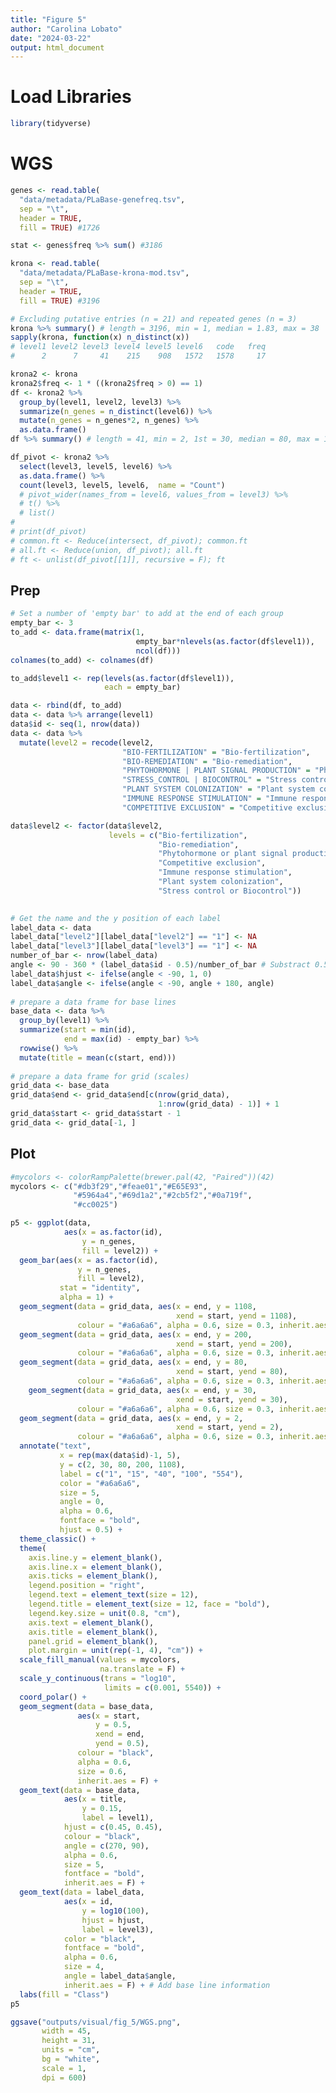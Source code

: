 ```yaml
---
title: "Figure 5"
author: "Carolina Lobato"
date: "2024-03-22"
output: html_document
---
```


# Load Libraries

```r
library(tidyverse)
```

# WGS

```r
genes <- read.table(
  "data/metadata/PLaBase-genefreq.tsv",
  sep = "\t",
  header = TRUE,
  fill = TRUE) #1726

stat <- genes$freq %>% sum() #3186

krona <- read.table(
  "data/metadata/PLaBase-krona-mod.tsv",
  sep = "\t",
  header = TRUE,
  fill = TRUE) #3196

# Excluding putative entries (n = 21) and repeated genes (n = 3)
krona %>% summary() # length = 3196, min = 1, median = 1.83, max = 38
sapply(krona, function(x) n_distinct(x))
# level1 level2 level3 level4 level5 level6   code   freq 
#      2      7     41    215    908   1572   1578     17

krona2 <- krona
krona2$freq <- 1 * ((krona2$freq > 0) == 1)
df <- krona2 %>%
  group_by(level1, level2, level3) %>%
  summarize(n_genes = n_distinct(level6)) %>%
  mutate(n_genes = n_genes*2, n_genes) %>%
  as.data.frame()
df %>% summary() # length = 41, min = 2, 1st = 30, median = 80, max = 1108

df_pivot <- krona2 %>%
  select(level3, level5, level6) %>%
  as.data.frame() %>% 
  count(level3, level5, level6,  name = "Count")
  # pivot_wider(names_from = level6, values_from = level3) %>%
  # t() %>%
  # list()
# 
# print(df_pivot)
# common.ft <- Reduce(intersect, df_pivot); common.ft
# all.ft <- Reduce(union, df_pivot); all.ft
# ft <- unlist(df_pivot[[1]], recursive = F); ft

```

## Prep

```r
# Set a number of 'empty bar' to add at the end of each group
empty_bar <- 3
to_add <- data.frame(matrix(1, 
                            empty_bar*nlevels(as.factor(df$level1)), 
                            ncol(df)))
colnames(to_add) <- colnames(df)

to_add$level1 <- rep(levels(as.factor(df$level1)),
                     each = empty_bar)

data <- rbind(df, to_add)
data <- data %>% arrange(level1)
data$id <- seq(1, nrow(data))
data <- data %>% 
  mutate(level2 = recode(level2,
                         "BIO-FERTILIZATION" = "Bio-fertilization", 
                         "BIO-REMEDIATION" = "Bio-remediation",
                         "PHYTOHORMONE | PLANT SIGNAL PRODUCTION" = "Phytohormone or plant signal production",
                         "STRESS_CONTROL | BIOCONTROL" = "Stress control or Biocontrol",
                         "PLANT SYSTEM COLONIZATION" = "Plant system colonization",
                         "IMMUNE RESPONSE STIMULATION" = "Immune response stimulation",
                         "COMPETITIVE EXCLUSION" = "Competitive exclusion"))

data$level2 <- factor(data$level2, 
                      levels = c("Bio-fertilization",
                                 "Bio-remediation",
                                 "Phytohormone or plant signal production",
                                 "Competitive exclusion",
                                 "Immune response stimulation",
                                 "Plant system colonization",
                                 "Stress control or Biocontrol"))

 
# Get the name and the y position of each label
label_data <- data
label_data["level2"][label_data["level2"] == "1"] <- NA
label_data["level3"][label_data["level3"] == "1"] <- NA
number_of_bar <- nrow(label_data)
angle <- 90 - 360 * (label_data$id - 0.5)/number_of_bar # Substract 0.5 bc the letter must have the angle of the center of the bars. Not extreme right(1) or extreme left (0)
label_data$hjust <- ifelse(angle < -90, 1, 0)
label_data$angle <- ifelse(angle < -90, angle + 180, angle)
 
# prepare a data frame for base lines
base_data <- data %>% 
  group_by(level1) %>% 
  summarize(start = min(id), 
            end = max(id) - empty_bar) %>%
  rowwise() %>% 
  mutate(title = mean(c(start, end)))
 
# prepare a data frame for grid (scales)
grid_data <- base_data
grid_data$end <- grid_data$end[c(nrow(grid_data),
                                 1:nrow(grid_data) - 1)] + 1
grid_data$start <- grid_data$start - 1
grid_data <- grid_data[-1, ]
```

## Plot

```r
#mycolors <- colorRampPalette(brewer.pal(42, "Paired"))(42)
mycolors <- c("#db3f29","#feae01","#E65E93",
              "#5964a4","#69d1a2","#2cb5f2","#0a719f",
              "#cc0025") 

p5 <- ggplot(data, 
            aes(x = as.factor(id),
                y = n_genes, 
                fill = level2)) +
  geom_bar(aes(x = as.factor(id),
               y = n_genes,
               fill = level2),
           stat = "identity",
           alpha = 1) +
  geom_segment(data = grid_data, aes(x = end, y = 1108,
                                     xend = start, yend = 1108), 
               colour = "#a6a6a6", alpha = 0.6, size = 0.3, inherit.aes = F) +
  geom_segment(data = grid_data, aes(x = end, y = 200,
                                     xend = start, yend = 200), 
               colour = "#a6a6a6", alpha = 0.6, size = 0.3, inherit.aes = F) +
  geom_segment(data = grid_data, aes(x = end, y = 80,
                                     xend = start, yend = 80), 
               colour = "#a6a6a6", alpha = 0.6, size = 0.3, inherit.aes = F) +
    geom_segment(data = grid_data, aes(x = end, y = 30,
                                     xend = start, yend = 30), 
               colour = "#a6a6a6", alpha = 0.6, size = 0.3, inherit.aes = F) +
  geom_segment(data = grid_data, aes(x = end, y = 2,
                                     xend = start, yend = 2), 
               colour = "#a6a6a6", alpha = 0.6, size = 0.3, inherit.aes = F) +
  annotate("text", 
           x = rep(max(data$id)-1, 5), 
           y = c(2, 30, 80, 200, 1108), 
           label = c("1", "15", "40", "100", "554"),
           color = "#a6a6a6",
           size = 5,
           angle = 0,
           alpha = 0.6,
           fontface = "bold",
           hjust = 0.5) +
  theme_classic() +
  theme(
    axis.line.y = element_blank(), 
    axis.line.x = element_blank(),
    axis.ticks = element_blank(),
    legend.position = "right",
    legend.text = element_text(size = 12),
    legend.title = element_text(size = 12, face = "bold"),
    legend.key.size = unit(0.8, "cm"),
    axis.text = element_blank(),
    axis.title = element_blank(),
    panel.grid = element_blank(),
    plot.margin = unit(rep(-1, 4), "cm")) +
  scale_fill_manual(values = mycolors, 
                    na.translate = F) +
  scale_y_continuous(trans = "log10",
                     limits = c(0.001, 5540)) +
  coord_polar() + 
  geom_segment(data = base_data, 
               aes(x = start, 
                   y = 0.5, 
                   xend = end, 
                   yend = 0.5), 
               colour = "black", 
               alpha = 0.6,
               size = 0.6,
               inherit.aes = F) +
  geom_text(data = base_data,
            aes(x = title,
                y = 0.15,
                label = level1),
            hjust = c(0.45, 0.45),
            colour = "black",
            angle = c(270, 90),
            alpha = 0.6,
            size = 5,
            fontface = "bold",
            inherit.aes = F) +
  geom_text(data = label_data, 
            aes(x = id,
                y = log10(100),
                hjust = hjust,
                label = level3),
            color = "black", 
            fontface = "bold",
            alpha = 0.6,
            size = 4,
            angle = label_data$angle,
            inherit.aes = F) + # Add base line information
  labs(fill = "Class")
p5

ggsave("outputs/visual/fig_5/WGS.png",
       width = 45,
       height = 31,
       units = "cm",
       bg = "white",
       scale = 1,
       dpi = 600)
```

